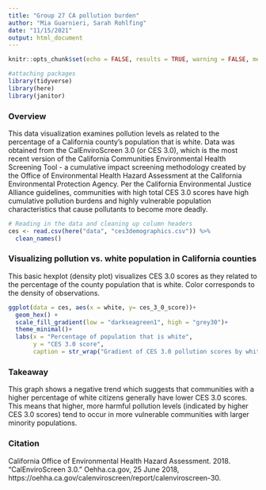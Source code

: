 ```yaml
---
title: "Group 27 CA pollution burden"
author: "Mia Guarnieri, Sarah Rohlfing"
date: "11/15/2021"
output: html_document
---
```


```r
knitr::opts_chunk$set(echo = FALSE, results = TRUE, warning = FALSE, message = FALSE)

#attaching packages
library(tidyverse)
library(here)
library(janitor)
```

### Overview

This data visualization examines pollution levels as related to the percentage of a California county's population that is white. Data was obtained from the CalEnviroScreen 3.0 (or CES 3.0), which is the most recent version of the California Communities Environmental Health Screening Tool - a cumulative impact screening methodology created by the Office of Environmental Health Hazard Assessment at the California Environmental Protection Agency. Per the California Environmental Justice Alliance guidelines, communities with high total CES 3.0 scores have high cumulative pollution burdens and highly vulnerable population characteristics that cause pollutants to become more deadly.

```r
# Reading in the data and cleaning up column headers
ces <- read.csv(here("data", "ces3demographics.csv")) %>% 
  clean_names()
```

### Visualizing pollution vs. white population in California counties

This basic hexplot (density plot) visualizes CES 3.0 scores as they related to the percentage of the county population that is white. Color corresponds to the density of observations.

```r
ggplot(data = ces, aes(x = white, y= ces_3_0_score))+
  geom_hex() +
  scale_fill_gradient(low = "darkseagreen1", high = "grey30")+
  theme_minimal()+
  labs(x = "Percentage of population that is white",
       y = "CES 3.0 score",
       caption = str_wrap("Gradient of CES 3.0 pollution scores by white population percentage. Darker colors indicate a higher density of observations. Data: Office of Environmental Health Hazard Assessment, California Environmental Protection Agency"))
```

### Takeaway

This graph shows a negative trend which suggests that communities with a higher percentage of white citizens generally have lower CES 3.0 scores. This means that higher, more harmful pollution levels (indicated by higher CES 3.0 scores) tend to occur in more vulnerable communities with larger minority populations. 

### Citation

California Office of Environmental Health Hazard Assessment. 2018. “CalEnviroScreen 3.0.” Oehha.ca.gov, 25 June 2018, https://oehha.ca.gov/calenviroscreen/report/calenviroscreen-30. 
